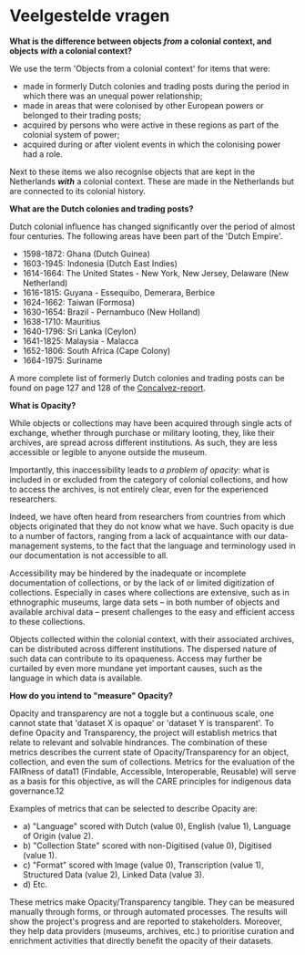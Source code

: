 # Veelgestelde vragen

**What is the difference between objects _from_ a colonial context, and objects _with_ a colonial context?**

We use the term 'Objects from a colonial context' for items that were:

- made in formerly Dutch colonies and trading posts during the period in which there was an unequal power relationship;
- made in areas that were colonised by other European powers or belonged to their trading posts;
- acquired by persons who were active in these regions as part of the colonial system of power;
- acquired during or after violent events in which the colonising power had a role.

Next to these items we also recognise objects that are kept in the Netherlands _**with**_ a colonial context. These are made in the Netherlands but are connected to its colonial history.

**What are the Dutch colonies and trading posts?**

Dutch colonial influence has changed significantly over the period of almost four centuries. The following areas have been part of the 'Dutch Empire'.

- 1598-1872: Ghana (Dutch Guinea)
- 1603-1945: Indonesia (Dutch East Indies)
- 1614-1664: The United States - New York, New Jersey, Delaware (New Netherland)
- 1616-1815: Guyana - Essequibo, Demerara, Berbice
- 1624-1662: Taiwan (Formosa)
- 1630-1654: Brazil - Pernambuco (New Holland)
- 1638-1710: Mauritius
- 1640-1796: Sri Lanka (Ceylon)
- 1641-1825: Malaysia - Malacca
- 1652-1806: South Africa (Cape Colony)
- 1664-1975: Suriname

A more complete list of formerly Dutch colonies and trading posts can be found on page 127 and 128 of the [Concalvez-report](https://www.raadvoorcultuur.nl/binaries/raadvoorcultuur/documenten/adviezen/2020/10/07/advies-koloniale-collecties-en-erkenning-van-onrecht/Advies+Koloniale+Collecties+en+Erkenning+van+Onrecht.pdf).

**What is Opacity?**

While objects or collections may have been acquired through single acts of exchange, whether through purchase or military looting, they, like their archives, are spread across different institutions. As such, they are less accessible or legible to anyone outside the museum.

Importantly, this inaccessibility leads to _a problem of opacity_: what is included in or excluded from the category of colonial collections, and how to access the archives, is not entirely clear, even for the experienced researchers.

Indeed, we have often heard from researchers from countries from which objects originated that they do not know what we have. Such opacity is due to a number of factors, ranging from a lack of acquaintance with our data‐management systems, to the fact that the language and terminology used in our documentation is not accessible to all.

Accessibility may be hindered by the inadequate or incomplete documentation of collections, or by the lack of or limited digitization of collections. Especially in cases where collections are extensive, such as in ethnographic museums, large data sets – in both number of objects and available archival data – present challenges to the easy and efficient access to these collections.

Objects collected within the colonial context, with their associated archives, can be distributed across different institutions. The dispersed nature of such data can contribute to its opaqueness. Access may further be curtailed by even more mundane yet important causes, such as the language in which data is available.

**How do you intend to "measure" Opacity?**

Opacity and transparency are not a toggle but a continuous scale, one cannot state that 'dataset X is opaque' or 'dataset Y is transparent'. To define Opacity and Transparency, the project will establish metrics that relate to relevant and solvable hindrances. The combination of these metrics describes the current state of Opacity/Transparency for an object, collection, and even the sum of collections. Metrics for the evaluation of the FAIRness of data11 (Findable, Accessible, Interoperable, Reusable) will serve as a basis for this objective, as will the CARE principles for indigenous data governance.12

Examples of metrics that can be selected to describe Opacity are:

- a) "Language" scored with Dutch (value 0), English (value 1), Language of Origin (value 2).
- b) "Collection State" scored with non-Digitised (value 0), Digitised (value 1).
- c) "Format" scored with Image (value 0), Transcription (value 1), Structured Data
 (value 2), Linked Data (value 3).
- d) Etc.

These metrics make Opacity/Transparency tangible. They can be measured manually through forms, or through automated processes. The results will show the project's progress and are reported to stakeholders. Moreover, they help data providers (museums, archives, etc.) to prioritise curation and enrichment activities that directly benefit the opacity of their datasets.